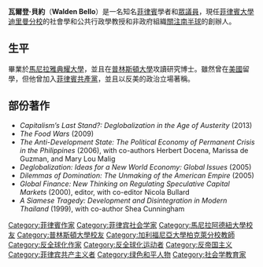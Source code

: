 {{blpunsourced|time=2016-10-12T17:32:21+00:00}}
{{expand|time=2016-10-12T17:32:21+00:00}}
'''瓦爾登·貝約'''{{BD|1945年|11月11日||}}（'''Walden Bello'''）是一名知名[[菲律賓|菲律賓]]學者和[[菲律賓眾議院|眾議員]]，現任[[菲律賓大學迪里曼分校|菲律賓大學迪里曼分校]]的社會學和公共行政學教授和非政府組織[[關注南半球|關注南半球]]的創辦人。

==生平==
畢業於[[馬尼拉雅典耀大學|馬尼拉雅典耀大學]]，並且在[[普林斯頓大學|普林斯頓大學]]攻讀研究博士。雖然曾在[[美國|美國]]留學，但他曾加入[[菲律賓共產黨|菲律賓共產黨]]，並且以反美的政治立場著稱。

==部份著作==
* ''Capitalism’s Last Stand?: Deglobalization in the Age of Austerity'' (2013)
* ''The Food Wars'' (2009)
* ''The Anti-Development State: The Political Economy of Permanent Crisis in the Philippines'' (2006), with co-authors Herbert Docena, Marissa de Guzman, and Mary Lou Malig
* ''Deglobalization: Ideas for a New World Economy: Global Issues'' (2005)
* ''Dilemmas of Domination: The Unmaking of the American Empire'' (2005)
* ''Global Finance: New Thinking on Regulating Speculative Capital Markets'' (2000), editor, with co-editor Nicola Bullard
* ''A Siamese Tragedy: Development and Disintegration in Modern Thailand'' (1999), with co-author Shea Cunningham

{{DEFAULTSORT:Bello, Walden}}
[[Category:菲律賓作家|Category:菲律賓作家]]
[[Category:菲律宾社会学家|Category:菲律宾社会学家]]
[[Category:馬尼拉阿德紐大學校友|Category:馬尼拉阿德紐大學校友]]
[[Category:普林斯頓大學校友|Category:普林斯頓大學校友]]
[[Category:加利福尼亞大學柏克萊分校教師|Category:加利福尼亞大學柏克萊分校教師]]
[[Category:反全球化作家|Category:反全球化作家]]
[[Category:反全球化运动者|Category:反全球化运动者]]
[[Category:反帝国主义|Category:反帝国主义]]
[[Category:菲律宾共产主义者|Category:菲律宾共产主义者]]
[[Category:绿色和平人物|Category:绿色和平人物]]
[[Category:社会学教育家|Category:社会学教育家]]